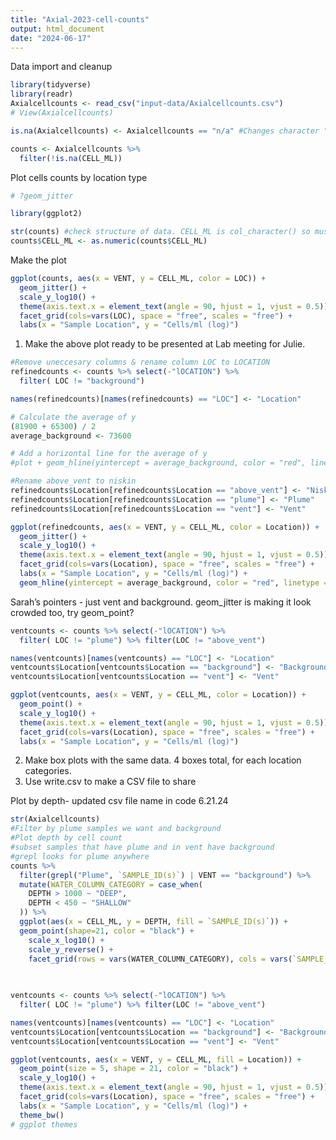 ```yaml
---
title: "Axial-2023-cell-counts"
output: html_document
date: "2024-06-17"
---
```

Data import and cleanup
```r
library(tidyverse)
library(readr)
Axialcellcounts <- read_csv("input-data/Axialcellcounts.csv")
# View(Axialcellcounts)

is.na(Axialcellcounts) <- Axialcellcounts == "n/a" #Changes character "n/a" to a true NA

counts <- Axialcellcounts %>%
  filter(!is.na(CELL_ML))
```

Plot cells counts by location type
```r
# ?geom_jitter

library(ggplot2)

str(counts) #check structure of data. CELL_ML is col_character() so must convert to numeric
counts$CELL_ML <- as.numeric(counts$CELL_ML)
```

Make the plot
```r
ggplot(counts, aes(x = VENT, y = CELL_ML, color = LOC)) +
  geom_jitter() + 
  scale_y_log10() +
  theme(axis.text.x = element_text(angle = 90, hjust = 1, vjust = 0.5)) +
  facet_grid(cols=vars(LOC), space = "free", scales = "free") +
  labs(x = "Sample Location", y = "Cells/ml (log)")
```
1. Make the above plot ready to be presented at Lab meeting for Julie. 
```r
#Remove uneccesary columns & rename column LOC to LOCATION
refinedcounts <- counts %>% select(-"lOCATION") %>%
  filter( LOC != "background")

names(refinedcounts)[names(refinedcounts) == "LOC"] <- "Location"

# Calculate the average of y
(81900 + 65300) / 2
average_background <- 73600

# Add a horizontal line for the average of y
#plot + geom_hline(yintercept = average_background, color = "red", linetype = "dashed")

#Rename above_vent to niskin
refinedcounts$Location[refinedcounts$Location == "above_vent"] <- "Niskin"
refinedcounts$Location[refinedcounts$Location == "plume"] <- "Plume"
refinedcounts$Location[refinedcounts$Location == "vent"] <- "Vent"

ggplot(refinedcounts, aes(x = VENT, y = CELL_ML, color = Location)) +
  geom_jitter() + 
  scale_y_log10() +
  theme(axis.text.x = element_text(angle = 90, hjust = 1, vjust = 0.5)) +
  facet_grid(cols=vars(Location), space = "free", scales = "free") +
  labs(x = "Sample Location", y = "Cells/ml (log)") + 
  geom_hline(yintercept = average_background, color = "red", linetype = "dashed")

```

Sarah's pointers - just vent and background. geom_jitter is making it look crowded too, try geom_point?
```r
ventcounts <- counts %>% select(-"lOCATION") %>%
  filter( LOC != "plume") %>% filter(LOC != "above_vent")

names(ventcounts)[names(ventcounts) == "LOC"] <- "Location"
ventcounts$Location[ventcounts$Location == "background"] <- "Background"
ventcounts$Location[ventcounts$Location == "vent"] <- "Vent"

ggplot(ventcounts, aes(x = VENT, y = CELL_ML, color = Location)) +
  geom_point() + 
  scale_y_log10() +
  theme(axis.text.x = element_text(angle = 90, hjust = 1, vjust = 0.5)) +
  facet_grid(cols=vars(Location), space = "free", scales = "free") +
  labs(x = "Sample Location", y = "Cells/ml (log)")

```

2. Make box plots with the same data. 4 boxes total, for each location categories.
3. Use write.csv to make a CSV file to share

Plot by depth- updated csv file name in code 6.21.24
```r
str(Axialcellcounts)
#Filter by plume samples we want and background
#Plot depth by cell count
#subset samples that have plume and in vent have background
#grepl looks for plume anywhere
counts %>% 
  filter(grepl("Plume", `SAMPLE_ID(s)`) | VENT == "background") %>% 
  mutate(WATER_COLUMN_CATEGORY = case_when(
    DEPTH > 1000 ~ "DEEP",
    DEPTH < 450 ~ "SHALLOW"
  )) %>%
  ggplot(aes(x = CELL_ML, y = DEPTH, fill = `SAMPLE_ID(s)`)) +
  geom_point(shape=21, color = "black") +
    scale_x_log10() +
    scale_y_reverse() +
    facet_grid(rows = vars(WATER_COLUMN_CATEGORY), cols = vars(`SAMPLE_ID(s)`), scales = "free")
  
  
```
  
```r
ventcounts <- counts %>% select(-"lOCATION") %>%
  filter( LOC != "plume") %>% filter(LOC != "above_vent")

names(ventcounts)[names(ventcounts) == "LOC"] <- "Location"
ventcounts$Location[ventcounts$Location == "background"] <- "Background"
ventcounts$Location[ventcounts$Location == "vent"] <- "Vent"

ggplot(ventcounts, aes(x = VENT, y = CELL_ML, fill = Location)) +
  geom_point(size = 5, shape = 21, color = "black") + 
  scale_y_log10() +
  theme(axis.text.x = element_text(angle = 90, hjust = 1, vjust = 0.5)) +
  facet_grid(cols=vars(Location), space = "free", scales = "free") +
  labs(x = "Sample Location", y = "Cells/ml (log)") +
  theme_bw()
# ggplot themes
```
